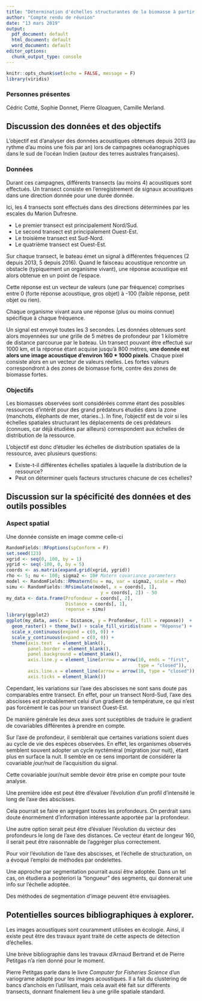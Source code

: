 ```yaml
---
title: "Détermination d'échelles structurantes de la biomasse à partir d'images acoustiques"
author: "Compte rendu de réunion"
date: "13 mars 2019"
output:
  pdf_document: default
  html_document: default
  word_document: default
editor_options: 
  chunk_output_type: console
---
```


```r
knitr::opts_chunk$set(echo = FALSE, message = F)
library(viridis)
```

### Personnes présentes

Cédric Cotté, Sophie Donnet, Pierre Gloaguen, Camille Merland.

## Discussion des données et des objectifs

L'objectif est d'analyser des données acoustiques obtenues depuis 2013 (au rythme d'au moins une fois par an) lors de campagnes océanographiques dans le sud de l'océan Indien (autour des terres australes françaises).

### Données

Durant ces campagnes, différents transects (au moins 4) acoustiques sont effectués.
Un transect consiste en l'enregistrement de signaux acoustiques dans une direction donnée pour une durée donnée.

Ici, les 4 transects sont effectués dans des directions déterminées par les escales du Marion Dufresne.

- Le premier transect est principalement Nord/Sud.
- Le second transect est principalement Ouest-Est.
- Le troisième transect est Sud-Nord.
- Le quatrième transect est Ouest-Est.

Sur chaque transect, le bateau émet un signal à différentes fréquences (2 depuis 2013, 5 depuis 2016). Quand le faisceau acoustique rencontre un obstacle (typiquement un organisme vivant),
une réponse acoustique est alors obtenue en un point de l'espace. 

Cette réponse est un vecteur de valeurs (une par fréquence) comprises entre 0 (forte réponse acoustique, gros objet) à -100 (faible réponse, petit objet ou rien).

Chaque organisme vivant aura une réponse (plus ou moins connue) spécifique à chaque fréquence.

Un signal est envoyé toutes les 3 secondes. Les données obtenues sont alors moyennées sur une grille
de 5 mètres de profondeur par 1 kilomètre de distance parcourue par le bateau.
Un transect pouvant être effectué sur 1000 km, et la réponse étant acquise jusqu'à 800 mètres,
**une donnée est alors une image acoustique d'environ 160 *  1000 pixels**.
Chaque pixel consiste alors en un vecteur de valeurs réelles. Les fortes valeurs correspondront
à des zones de biomasse forte, contre des zones de biomasse fortes.

### Objectifs

Les biomasses observées sont considérées comme étant des possibles ressources d'intérêt 
pour des grand prédateurs étudiés dans la zone (manchots, éléphants de mer, otaries..).
In fine, l'objectif est de voir si les échelles spatiales structurant les déplacements de ces prédateurs (connues, car déjà étudiées par ailleurs) correspondent aux échelles de distribution 
de la ressource.

L'objectif est donc d'étudier les échelles de distribution spatiales de la ressource, avec plusieurs questions:

- Existe-t-il différentes échelles spatiales à laquelle la distribution de la ressource?
- Peut on déterminer quels facteurs structures chacune de ces échelles?

## Discussion sur la spécificité des données et des outils possibles

### Aspect spatial

Une donnée consiste en image comme celle-ci

```r
RandomFields::RFoptions(spConform = F)
set.seed(123)
xgrid <- seq(0, 100, by = 1)
ygrid <- seq(-100, 0, by = 5)
coords <- as.matrix(expand.grid(xgrid, ygrid))
rho <- 5; nu <- 100; sigma2 <- 10# Matern covariance parameters
model <- RandomFields::RMmatern(nu = nu, var = sigma2, scale = rho)
simu <- RandomFields::RFsimulate(model, x = coords[, 1],
                                   y = coords[, 2]) - 50
my_data <- data.frame(Profondeur = coords[, 2], 
                      Distance = coords[, 1], 
                      reponse = simu)
library(ggplot2)
ggplot(my_data, aes(x = Distance, y = Profondeur, fill = reponse))  +
  geom_raster() + theme_bw() + scale_fill_viridis(name = "Réponse") + 
  scale_x_continuous(expand = c(0, 0)) + 
  scale_y_continuous(expand = c(0, 0)) + 
  theme(axis.text  = element_blank(),
        panel.border = element_blank(),
        panel.background = element_blank(),
        axis.line.y = element_line(arrow = arrow(10, ends = "first",
                                                 type = "closed")),
        axis.line.x = element_line(arrow = arrow(10, type = "closed")),
        axis.ticks = element_blank())
```

Cependant, les variations sur l'axe des abscisses ne sont sans doute pas comparables entre transect.
En effet, pour un transect Nord-Sud, l'axe des abscisses est probablement celui d'un gradient de température, ce qui n'est pas forcément le cas pour un transect Ouest-Est.

De manière générale les deux axes sont suceptibles de traduire le gradient de covariables différentes à prendre en compte.

Sur l'axe de profondeur, il semblerait que certaines variations soient dues au cycle de vie des espèces observées. En effet, les organismes observés semblent souvent adopter un cycle nyctéméral (migration jour nuit), étant plus en surface la nuit. 
Il semble en ce sens important de considérer la covariable *jour/nuit* de l'acquisition du signal.

Cette covariable jour/nuit semble devoir être prise en compte pour toute analyse.

Une première idée est peut être d'évaluer l'évolution d'un profil d'intensité le long de l'axe des abscisses.

Cela pourrait se faire en agrégant toutes les profondeurs. On perdrait sans doute énormément d'information intéressante apportée par la profondeur.

Une autre option serait peut être d'évaluer l'évolution du vecteur des profondeurs le long de l'axe des distances. Ce vecteur étant de longeur 160, il serait peut être raisonnable de l'aggréger plus correctement.

Pour voir l'évolution de l'axe des abscisses, et l'échelle de structuration, on a évoqué l'emploi de méthodes par ondelettes. 

Une approche par segmentation pourrait aussi être adoptée. Dans un tel cas, on étudiera a posteriori la "longueur" des segments, qui donnerait une info sur l'échelle adoptée.

Des méthodes de segmentation d'image peuvent être envisagées.

## Potentielles sources bibliographiques à explorer.

Les images acoustiques sont couramment utilisées en écologie. Ainsi, il existe peut être
des travaux ayant traité de cette aspects de détection d'échelles.

Une brève bibliographie dans les travaux d'Arnaud Bertrand et de Pierre Petitgas n'a rien donné
pour le moment. 

Pierre Petitgas parle dans le livre *Computer for Fisheries Science* d'un variograme adapté
pour les images acoustiques. Il a fait du clustering de bancs d'anchois en l'utilisant,
mais cela avait été fait sur différents transects, donnant finalement lieu à une grille spatiale standard.

